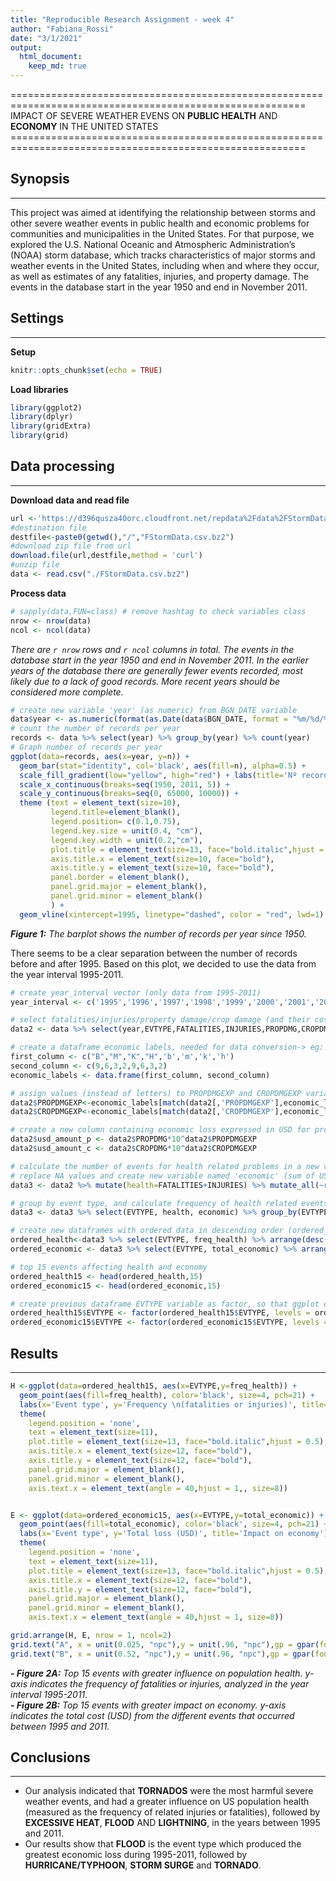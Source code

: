 ```yaml
---
title: "Reproducible Research Assignment - week 4"
author: "Fabiana_Rossi"
date: "3/1/2021"
output: 
  html_document:
    keep_md: true
---
```

=========================================================================================================
IMPACT OF SEVERE WEATHER EVENS ON **PUBLIC HEALTH** AND **ECONOMY** IN THE UNITED STATES
=========================================================================================================

  
  
## Synopsis
___________________________________________________________________________________________
This project was aimed at identifying the relationship between storms and other severe weather events in public health and economic problems for communities and municipalities in the United States. For that purpose, we explored the U.S. National Oceanic and Atmospheric Administration's (NOAA) storm database, which tracks characteristics of major storms and weather events in the United States, including when and where they occur, as well as estimates of any fatalities, injuries, and property damage. The events in the database start in the year 1950 and end in November 2011. 


## Settings
___________________________________________________________________________________________
**Setup**
```r
knitr::opts_chunk$set(echo = TRUE)
```

**Load libraries**
```r
library(ggplot2)
library(dplyr)
library(gridExtra)
library(grid)
```

## Data processing
___________________________________________________________________________________________
**Download data and read file**
```r
url <-'https://d396qusza40orc.cloudfront.net/repdata%2Fdata%2FStormData.csv.bz2'
#destination file
destfile<-paste0(getwd(),"/","FStormData.csv.bz2")
#download zip file from url
download.file(url,destfile,method = 'curl')
#unzip file
data <- read.csv("./FStormData.csv.bz2")
```

**Process data**
```r
# sapply(data,FUN=class) # remove hashtag to check variables class
nrow <- nrow(data)
ncol <- ncol(data)
```
*There are `r nrow` rows and `r ncol` columns in total. The events in the database start in the year 1950 and end in November 2011. In the earlier years of the database there are generally fewer events recorded, most likely due to a lack of good records. More recent years should be considered more complete.*

```r
# create new variable 'year' (as numeric) from BGN_DATE variable
data$year <- as.numeric(format(as.Date(data$BGN_DATE, format = "%m/%d/%Y %H:%M:%S"), "%Y"))
# count the number of records per year
records <- data %>% select(year) %>% group_by(year) %>% count(year)
# Graph number of records per year
ggplot(data=records, aes(x=year, y=n)) + 
  geom_bar(stat="identity", col='black', aes(fill=n), alpha=0.5) + 
  scale_fill_gradient(low="yellow", high="red") + labs(title='Nº records per year', x='Year', y='number of records') + 
  scale_x_continuous(breaks=seq(1950, 2011, 5)) +
  scale_y_continuous(breaks=seq(0, 65000, 10000)) +
  theme (text = element_text(size=10), 
         legend.title=element_blank(),
         legend.position= c(0.1,0.75), 
         legend.key.size = unit(0.4, "cm"),
         legend.key.width = unit(0.2,"cm"),
         plot.title = element_text(size=13, face="bold.italic",hjust = 0.5), 
         axis.title.x = element_text(size=10, face="bold"), 
         axis.title.y = element_text(size=10, face="bold"), 
         panel.border = element_blank(), 
         panel.grid.major = element_blank(), 
         panel.grid.minor = element_blank()
         ) + 
  geom_vline(xintercept=1995, linetype="dashed", color = "red", lwd=1)
```

***Figure 1:*** *The barplot shows the number of records per year since 1950.*  

There seems to be a clear separation between the number of records before and after 1995. Based on this plot, we decided to use the data from the year interval 1995-2011.  


```r
# create year_interval vector (only data from 1995-2011)
year_interval <- c('1995','1996','1997','1998','1999','2000','2001','2002','2003','2004','2005','2006','2007','2008','2009','2010','2011')

# select fatalities/injuries/property damage/crop damage (and their cost)/event type (in the selected year interval: 1995-2011)
data2 <- data %>% select(year,EVTYPE,FATALITIES,INJURIES,PROPDMG,CROPDMG,PROPDMGEXP,CROPDMGEXP) %>% filter(year %in% year_interval)

# create a dataframe economic labels, needed for data conversion-> eg: 'B'/'b'=billion, 'M'/'m'=million, 'K'/'k'=thousand, 'H'/'h'=hundred
first_column <- c("B","M","K","H",'b','m','k','h')
second_column <- c(9,6,3,2,9,6,3,2)
economic_labels <- data.frame(first_column, second_column)

# assign values (instead of letters) to PROPDMGEXP and CROPDMGEXP variables using economic_labels dataframe
data2$PROPDMGEXP<-economic_labels[match(data2[,'PROPDMGEXP'],economic_labels[,"first_column"]),'second_column']
data2$CROPDMGEXP<-economic_labels[match(data2[,'CROPDMGEXP'],economic_labels[,"first_column"]),'second_column']

# create a new column containing economic loss expressed in USD for property and crop damage in data2 dataframe ('usd_amount_p' and 'usp_amount_c')
data2$usd_amount_p <- data2$PROPDMG*10^data2$PROPDMGEXP
data2$usd_amount_c <- data2$CROPDMG*10^data2$CROPDMGEXP

# calculate the number of events for health related problems in a new variable named 'health' (joint fatalities and injuries)
# replace NA values and create new variable named 'economic' (sum of USD lost in property or crop loss)
data3 <- data2 %>% mutate(health=FATALITIES+INJURIES) %>% mutate_all(~replace(., is.na(.),0)) %>% mutate(economic=usd_amount_p+usd_amount_c)

# group by event type, and calculate frequency of health related events (new variable 'freq_health'), and calculate total sum of economic loss (new variable 'total_economic')
data3 <- data3 %>% select(EVTYPE, health, economic) %>% group_by(EVTYPE) %>% summarise(health_events=sum(health), total_economic=sum(economic)) %>% mutate(freq_health=health_events/sum(health_events))

# create new dataframes with ordered data in descending order (ordered_health and ordered_economic)
ordered_health<-data3 %>% select(EVTYPE, freq_health) %>% arrange(desc(freq_health))
ordered_economic <- data3 %>% select(EVTYPE, total_economic) %>% arrange(desc(total_economic))

# top 15 events affecting health and economy
ordered_health15 <- head(ordered_health,15)
ordered_economic15 <- head(ordered_economic,15)

# create previous dataframe EVTYPE variable as factor, so that ggplot does not reorder it in x-axis when plotting
ordered_health15$EVTYPE <- factor(ordered_health15$EVTYPE, levels = ordered_health15$EVTYPE)
ordered_economic15$EVTYPE <- factor(ordered_economic15$EVTYPE, levels = ordered_economic15$EVTYPE)
```

## Results
___________________________________________________________________________________________
``` r


H <-ggplot(data=ordered_health15, aes(x=EVTYPE,y=freq_health)) +
  geom_point(aes(fill=freq_health), color='black', size=4, pch=21) + 
  labs(x='Event type', y='Frequency \n(fatalities or injuries)', title='Impact on population health') +
  theme(
    legend.position = 'none', 
    text = element_text(size=11), 
    plot.title = element_text(size=13, face="bold.italic",hjust = 0.5), 
    axis.title.x = element_text(size=12, face="bold"), 
    axis.title.y = element_text(size=12, face="bold"),
    panel.grid.major = element_blank(), 
    panel.grid.minor = element_blank(),
    axis.text.x = element_text(angle = 40,hjust = 1,, size=8)) 


E <- ggplot(data=ordered_economic15, aes(x=EVTYPE,y=total_economic)) +
  geom_point(aes(fill=total_economic), color='black', size=4, pch=21) +
  labs(x='Event type', y='Total loss (USD)', title='Impact on economy') + 
  theme(
    legend.position = 'none', 
    text = element_text(size=11), 
    plot.title = element_text(size=13, face="bold.italic",hjust = 0.5),
    axis.title.x = element_text(size=12, face="bold"),
    axis.title.y = element_text(size=12, face="bold"),
    panel.grid.major = element_blank(),
    panel.grid.minor = element_blank(),
    axis.text.x = element_text(angle = 40,hjust = 1, size=8))

grid.arrange(H, E, nrow = 1, ncol=2)
grid.text("A", x = unit(0.025, "npc"),y = unit(.96, "npc"),gp = gpar(fontsize=20))
grid.text("B", x = unit(0.52, "npc"),y = unit(.96, "npc"),gp = gpar(fontsize=20))
```

***- Figure 2A:*** *Top 15 events with greater influence on population health. y-axis indicates the frequency of fatalities or injuries, analyzed in the year interval 1995-2011.*  
***- Figure 2B:*** *Top 15 events with greater impact on economy. y-axis indicates the total cost (USD) from the different events that occurred between 1995 and 2011.*

## Conclusions
___________________________________________________________________________________________

- Our analysis indicated that **TORNADOS** were the most harmful severe weather events, and had a greater influence on US population health (measured as the frequency of related injuries or fatalities), followed by **EXCESSIVE HEAT**, **FLOOD** AND **LIGHTNING**, in the years between 1995 and 2011.
- Our results show that **FLOOD** is the event type which produced the greatest economic loss during 1995-2011, followed by **HURRICANE/TYPHOON**, **STORM SURGE** and **TORNADO**.



